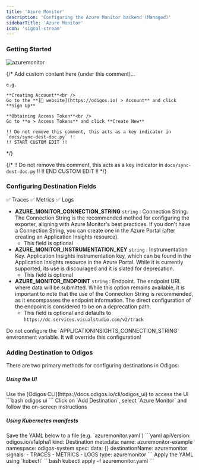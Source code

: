 ```yaml
---
title: 'Azure Monitor'
description: 'Configuring the Azure Monitor backend (Managed)'
sidebarTitle: 'Azure Monitor'
icon: 'signal-stream'
---
```


### Getting Started

<img src="https://d15jtxgb40qetw.cloudfront.net/azuremonitor.svg" alt="azuremonitor" className="not-prose h-20" />

{/*
    Add custom content here (under this comment)...

    e.g.

    **Creating Account**<br />
    Go to the **[🔗 website](https://odigos.io) > Account** and click **Sign Up**

    **Obtaining Access Token**<br />
    Go to **⚙️ > Access Tokens** and click **Create New**

    !! Do not remove this comment, this acts as a key indicator in `docs/sync-dest-doc.py` !!
    !! START CUSTOM EDIT !!
*/}

{/*
    !! Do not remove this comment, this acts as a key indicator in `docs/sync-dest-doc.py` !!
    !! END CUSTOM EDIT !!
*/}

### Configuring Destination Fields

<Accordion title="Supported Signals:">
  ✅ Traces
  ✅ Metrics
  ✅ Logs
</Accordion>

- **AZURE_MONITOR_CONNECTION_STRING** `string` : Connection String. The Connection String is the recommended method for configuring the exporter, aligning with Azure Monitor's best practices. If you don't have a Connection String, you can create one in the Azure Portal (after creating an Application Insights resource).
  - This field is optional
- **AZURE_MONITOR_INSTRUMENTATION_KEY** `string` : Instrumentation Key. Application Insights instrumentation key, which can be found in the Application Insights resource in the Azure Portal. While it is currently supported, its use is discouraged and it is slated for deprecation.
  - This field is optional
- **AZURE_MONITOR_ENDPOINT** `string` : Endpoint. The endpoint URL where data will be submitted. While this option remains available, it is important to note that the use of the Connection String is recommended, as it encompasses the endpoint information. The direct configuration of the endpoint is considered to be on a deprecation path.
  - This field is optional and defaults to `https://dc.services.visualstudio.com/v2/track`

<Warning>
  Do not configure the `APPLICATIONINSIGHTS_CONNECTION_STRING` environment variable. It will override this configuration!
</Warning>

### Adding Destination to Odigos

There are two primary methods for configuring destinations in Odigos:

##### **Using the UI**

<Steps>
  <Step>
    Use the [Odigos CLI](https://docs.odigos.io/cli/odigos_ui) to access the UI
    ```bash
    odigos ui
    ```
  </Step>
  <Step>
    Click on `Add Destination`, select `Azure Monitor` and follow the on-screen instructions
  </Step>
</Steps>

##### **Using Kubernetes manifests**

<Steps>
  <Step>
    Save the YAML below to a file (e.g. `azuremonitor.yaml`)
    ```yaml
    apiVersion: odigos.io/v1alpha1
    kind: Destination
    metadata:
      name: azuremonitor-example
      namespace: odigos-system
    spec:
      data: {}
      destinationName: azuremonitor
      signals:
      - TRACES
      - METRICS
      - LOGS
      type: azuremonitor
    ```
  </Step>
  <Step>
    Apply the YAML using `kubectl`
    ```bash
    kubectl apply -f azuremonitor.yaml
    ```
  </Step>
</Steps>
